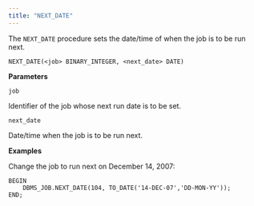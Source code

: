 ```yaml
---
title: "NEXT_DATE"
---
```


The `NEXT_DATE` procedure sets the date/time of when the job is to be run next.

```text
NEXT_DATE(<job> BINARY_INTEGER, <next_date> DATE)
```

**Parameters**

`job`

 Identifier of the job whose next run date is to be set.

`next_date`

 Date/time when the job is to be run next.

**Examples**

Change the job to run next on December 14, 2007:

```text
BEGIN
    DBMS_JOB.NEXT_DATE(104, TO_DATE('14-DEC-07','DD-MON-YY'));
END;
```
